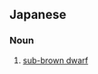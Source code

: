 ==Japanese==
{{ja-kanjitab|じゅん|かつ|しょく|わい|せい|k2=かっ|yomi=o}}

===Noun===
{{ja-noun|じゅんかっしょくわいせい}}

# [[sub-brown dwarf]]

{{topics|ja|Types of planets|sort=しゅんかっしょくわいせい'}}